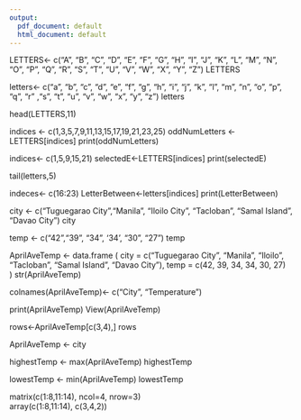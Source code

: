 ```yaml
---
output:
  pdf_document: default
  html_document: default
---
```


<!-- 1.There is a built-in vector LETTERS contains the uppercase letters of the alphabet and letters which contains the lowercase letters of the alphabet.-->

LETTERS<- c("A", "B", "C", "D", "E", "F", "G", "H", "I", "J", "K", "L", "M", "N", "O", "P", "Q", "R", "S", "T", "U", "V", "W", "X", "Y", "Z")
LETTERS

letters<- c("a", "b", "c", "d", "e", "f", "g", "h", "i", "j", "k", "l", "m", "n", "o", "p", "q", "r" ,"s", "t", "u", "v", "w", "x", "y", "z")
letters

<!--a. You need to produce a vector that contains the first 11 letters.-->

head(LETTERS,11)

<!--b. Produce a vector that contains the odd numbered letters.-->

indices <- c(1,3,5,7,9,11,13,15,17,19,21,23,25)
oddNumLetters <- LETTERS[indices]
print(oddNumLetters)

<!--c. Produce a vector that contains the vowels-->

indices<- c(1,5,9,15,21)
selectedE<-LETTERS[indices]
print(selectedE)

<!--d. Produce a vector that contains the last 5 lowercase letters.-->

tail(letters,5)

<!--e. Produce a vector that contains letters between 15 to 24 letters in lowercase.-->

indeces<- c(16:23)
LetterBetween<-letters[indices]
print(LetterBetween)


<!--2. Create a vector(not a dataframe) with the average temperatures in April for Tuguegarao City, Manila, Iloilo City, Tacloban, Samal Island, and Davao City. The average temperatures in Celcius are 42, 39, 34, 34, 30, and 27 degrees.-->

<!-- a. -->
city <- c("Tuguegarao City","Manila", "Iloilo City", "Tacloban", "Samal Island", "Davao City")
city

<!-- b. -->
temp <- c("42","39", "34", '34', "30", "27")
temp

<!-- c.,d. and e. With Data Frame and String -->
AprilAveTemp <- data.frame (
  city = c("Tuguegarao City", "Manila", "Iloilo", "Tacloban", "Samal Island", "Davao City"),
  temp = c(42, 39, 34, 34, 30, 27)  
)
str(AprilAveTemp)

colnames(AprilAveTemp)<- c("City", "Temperature")

print(AprilAveTemp)
View(AprilAveTemp)

<!-- f. -->
rows<-AprilAveTemp[c(3,4),]
rows

<!-- g. -->
AprilAveTemp <- city

highestTemp <- max(AprilAveTemp)
highestTemp

lowestTemp <- min(AprilAveTemp)
lowestTemp


<!-- Using Matrix -->
<!-- 2a. -->
matrix(c(1:8,11:14), ncol=4, nrow=3)    
<!-- result -->
<!--[,1] [,2] [,3] [,4]
[1,]    1    4    7   12
[2,]    2    5    8   13
[3,]    3    6   11   14-->
<!-- b. -->
array(c(1:8,11:14), c(3,4,2))
<!-- result 
, , 1

     [,1] [,2] [,3] [,4]
[1,]    1    4    7   12
[2,]    2    5    8   13
[3,]    3    6   11   14

, , 2

     [,1] [,2] [,3] [,4]
[1,]    1    4    7   12
[2,]    2    5    8   13
[3,]    3    6   11   14
-->

<!-- c. -->


